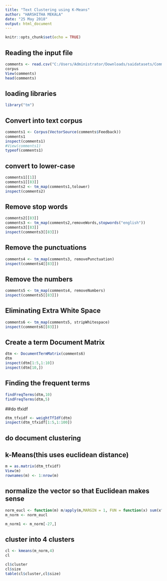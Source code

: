 ---
title: "Text Clustering using K-Means"
author: "HARSHITHA MEKALA"
date: "25 May 2018"
output: html_document
---

```{r setup, include=FALSE}
knitr::opts_chunk$set(echo = TRUE)
```

## Reading the input file
```{r}
comments <- read.csv("C:/Users/Administrator/Downloads/saidatasets/Comments.csv")
corpus
View(comments)
head(comments)
```

## loading libraries
```{r}
library("tm")
```

## Convert into text corpus
```{r}
comments1 <- Corpus(VectorSource(comments$Feedback))
comments1
inspect(comments1)
#View(comments1)
typeof(comments1)
```

## convert to lower-case
```{r}
comments1[[1]]
comments1[[83]]
comments2 <- tm_map(comments1,tolower)
inspect(comments2)
```

## Remove stop words
```{r}
comments2[[83]]
comments3 <- tm_map(comments2,removeWords,stopwords("english"))
comments3[[83]]
inspect(comments3[[83]])
```

## Remove the punctuations
```{r}
comments4 <- tm_map(comments3, removePunctuation)
inspect(comments4[[83]])
```

## Remove the numbers
```{r}
comments5 <- tm_map(comments4, removeNumbers)
inspect(comments5[[83]])
```

## Eliminating Extra White Space
```{r}
comments6 <- tm_map(comments5, stripWhitespace)
inspect(comments6[[83]])
```

## Create a term Document Matrix
```{r}
dtm <- DocumentTermMatrix(comments6)
dtm
inspect(dtm[1:5,1:10])
inspect(dtm[10,])
```

## Finding the frequent terms
```{r}
findFreqTerms(dtm,10)
findFreqTerms(dtm,5)
```

##do tfxidf
```{r}
dtm_tfxidf <- weightTfIdf(dtm)
inspect(dtm_tfxidf[1:5,1:100])
```

## do document clustering
## k-Means(this uses euclidean distance)
```{r}
m = as.matrix(dtm_tfxidf)
View(m)
rownames(m) <- 1:nrow(m)
```

## normalize the vector so that Euclidean makes sense
```{r}
norm_eucl <- function(m) m/apply(m,MARGIN = 1, FUN = function(x) sum(x^2)^.5)
m_norm <- norm_eucl
```

```{r}
m_norm1 <- m_norm[-27,]
```

## cluster into 4 clusters
```{r}
cl <- kmeans(m_norm,4)
cl
```

```{r}
cl$cluster
cl$size
table(cl$cluster,cl$size)
```

```{r}

```

```{r}

```

```{r}

```

